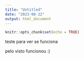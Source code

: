 ---
title: "Untitled"
date: "2023-08-22"
output: html_document
---

```{r setup, include=FALSE}
knitr::opts_chunk$set(echo = TRUE)
```

teste para ver se funciona

pelo visto funcionou :)

